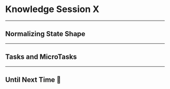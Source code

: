 
<Head>
    <title>Knowledge Session X 🤯</title>
</Head>

# Knowledge Session X

---

## Normalizing State Shape

---

## Tasks and MicroTasks

---

## Until Next Time 👋
